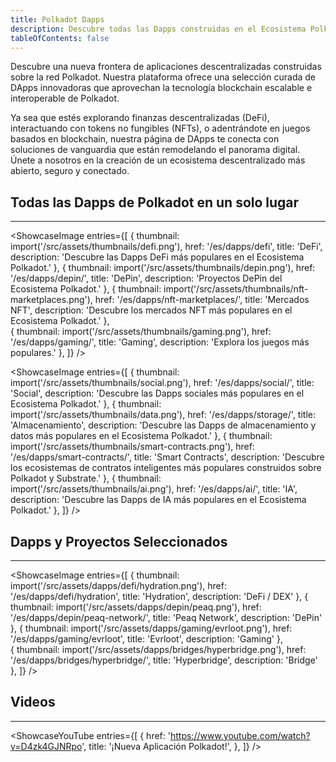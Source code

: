 ```yaml
---
title: Polkadot Dapps
description: Descubre todas las Dapps construidas en el Ecosistema Polkadot y explora la nueva frontera de las aplicaciones descentralizadas.
tableOfContents: false
---
```



Descubre una nueva frontera de aplicaciones descentralizadas construidas sobre la red Polkadot. 
Nuestra plataforma ofrece una selección curada de DApps innovadoras que aprovechan la tecnología blockchain escalable e interoperable de Polkadot. 

Ya sea que estés explorando finanzas descentralizadas (DeFi), interactuando con tokens no fungibles (NFTs), o adentrándote en juegos basados en blockchain, nuestra página de DApps te conecta con soluciones de vanguardia que están remodelando el panorama digital. 
Únete a nosotros en la creación de un ecosistema descentralizado más abierto, seguro y conectado.

## Todas las Dapps de Polkadot en un solo lugar
----------------
<ShowcaseImage
  entries={[
        {
      thumbnail: import('/src/assets/thumbnails/defi.png'),
      href: '/es/dapps/defi',
      title: 'DeFi',
      description: 'Descubre las Dapps DeFi más populares en el Ecosistema Polkadot.'
    },
        {
      thumbnail: import('/src/assets/thumbnails/depin.png'),
      href: '/es/dapps/depin/',
      title: 'DePin',
      description: 'Proyectos DePin del Ecosistema Polkadot.'
      },
                     {
      thumbnail: import('/src/assets/thumbnails/nft-marketplaces.png'),
      href: '/es/dapps/nft-marketplaces/',
      title: 'Mercados NFT',
      description: 'Descubre los mercados NFT más populares en el Ecosistema Polkadot.'
      },  
    {
      thumbnail: import('/src/assets/thumbnails/gaming.png'),
      href: '/es/dapps/gaming/',
      title: 'Gaming',
      description: 'Explora los juegos más populares.'
      },
  ]}
/>


<ShowcaseImage
entries={[
 {
      thumbnail: import('/src/assets/thumbnails/social.png'),
      href: '/es/dapps/social/',
      title: 'Social',
      description: 'Descubre las Dapps sociales más populares en el Ecosistema Polkadot.'
      }, 
    {
      thumbnail: import('/src/assets/thumbnails/data.png'),
      href: '/es/dapps/storage/',
      title: 'Almacenamiento',
      description: 'Descubre las Dapps de almacenamiento y datos más populares en el Ecosistema Polkadot.'
      },
    {
      thumbnail: import('/src/assets/thumbnails/smart-contracts.png'),
      href: '/es/dapps/smart-contracts/',
      title: 'Smart Contracts',
      description: 'Descubre los ecosistemas de contratos inteligentes más populares construidos sobre Polkadot y Substrate.'
      },
    {
      thumbnail: import('/src/assets/thumbnails/ai.png'),
      href: '/es/dapps/ai/',
      title: 'IA',
      description: 'Descubre las Dapps de IA más populares en el Ecosistema Polkadot.'
      },
]}
/>

## Dapps y Proyectos Seleccionados
----------------
<ShowcaseImage
  entries={[
        {
      thumbnail: import('/src/assets/dapps/defi/hydration.png'),
      href: '/es/dapps/defi/hydration',
      title: 'Hydration',
      description: 'DeFi / DEX'
    },
        {
      thumbnail: import('/src/assets/dapps/depin/peaq.png'),
      href: '/es/dapps/depin/peaq-network/',
      title: 'Peaq Network',
      description: 'DePin'
      },
                     {
      thumbnail: import('/src/assets/dapps/gaming/evrloot.png'),
      href: '/es/dapps/gaming/evrloot',
      title: 'Evrloot',
      description: 'Gaming'
      },  
    {
      thumbnail: import('/src/assets/dapps/bridges/hyperbridge.png'),
      href: '/es/dapps/bridges/hyperbridge/',
      title: 'Hyperbridge',
      description: 'Bridge'
      },
  ]}
/>


## Videos
----------------
<ShowcaseYouTube
  entries={[
    {
      href: 'https://www.youtube.com/watch?v=D4zk4GJNRpo',
      title: '¡Nueva Aplicación Polkadot!',
    },
  ]}
/>
